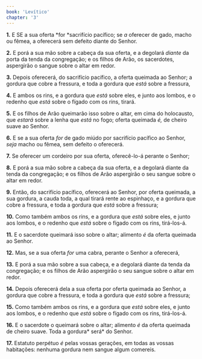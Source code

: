 ```yaml
---
book: 'Levítico'
chapter: '3'
---
```


**1.** E SE a sua oferta *for *sacrifício pacífico; se *a* oferecer de gado, macho ou fêmea, a oferecerá sem defeito diante do Senhor.

**2.** E porá a sua mão sobre a cabeça da sua oferta, e a degolará *diante* da porta da tenda da congregação; e os filhos de Arão, os sacerdotes, aspergirão o sangue sobre o altar em redor.

**3.** Depois oferecerá, do sacrifício pacífico, a oferta queimada ao Senhor; a gordura que cobre a fressura, e toda a gordura que *está* sobre a fressura,

**4.** E ambos os rins, e a gordura que *está* sobre eles, e junto aos lombos, e o redenho que *está* sobre o fígado com os rins, tirará.

**5.** E os filhos de Arão queimarão isso sobre o altar, em cima do holocausto, que *estará* sobre a lenha que *está* no fogo; oferta queimada *é,* de cheiro suave ao Senhor.

**6.** E se a sua oferta *for* de gado miúdo por sacrifício pacífico ao Senhor, *seja* macho ou fêmea, sem defeito o oferecerá.

**7.** Se oferecer um cordeiro por sua oferta, oferecê-lo-á perante o Senhor;

**8.** E porá a sua mão sobre a cabeça da sua oferta, e a degolará diante da tenda da congregação; e os filhos de Arão aspergirão o seu sangue sobre o altar em redor.

**9.** Então, do sacrifício pacífico, oferecerá ao Senhor, por oferta queimada, a sua gordura, a cauda toda, a qual tirará rente ao espinhaço, e a gordura que cobre a fressura, e toda a gordura que *está* sobre a fressura;

**10.** Como também ambos os rins, e a gordura que *está* sobre eles, e junto aos lombos, e o redenho que *está* sobre o fígado com os rins, tirá-los-á.

**11.** E o sacerdote queimará isso sobre o altar; alimento *é* da oferta queimada ao Senhor.

**12.** Mas, se a sua oferta *for* uma cabra, perante o Senhor a oferecerá,

**13.** E porá a sua mão sobre a sua cabeça, e a degolará diante da tenda da congregação; e os filhos de Arão aspergirão o seu sangue sobre o altar em redor.

**14.** Depois oferecerá dela a sua oferta por oferta queimada ao Senhor, a gordura que cobre a fressura, e toda a gordura que *está* sobre a fressura;

**15.** Como também ambos os rins, e a gordura que *está* sobre eles, e junto aos lombos, e o redenho que *está* sobre o fígado com os rins, tirá-los-á.

**16.** E o sacerdote o queimará sobre o altar; alimento *é* da oferta queimada de cheiro suave. Toda a gordura* será* do Senhor.

**17.** Estatuto perpétuo *é* pelas vossas gerações, em todas as vossas habitações: nenhuma gordura nem sangue algum comereis.
